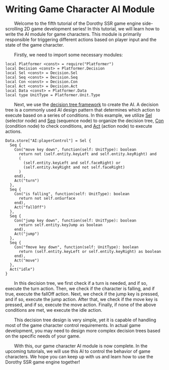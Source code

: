 
# Writing Game Character AI Module

&emsp;&emsp;Welcome to the fifth tutorial of the Dorothy SSR game engine side-scrolling 2D game development series! In this tutorial, we will learn how to write the AI module for game characters. This module is primarily responsible for triggering different actions based on player input and the state of the game character.

&emsp;&emsp;Firstly, we need to import some necessary modules:

```tl title=Script/AI.tl
local Platformer <const> = require("Platformer")
local Decision <const> = Platformer.Decision
local Sel <const> = Decision.Sel
local Seq <const> = Decision.Seq
local Con <const> = Decision.Con
local Act <const> = Decision.Act
local Data <const> = Platformer.Data
local type UnitType = Platformer.Unit.Type
```

&emsp;&emsp;Next, we use the [decision tree framework](../../api/Class/Platformer/Decision) to create the AI. A decision tree is a commonly used AI design pattern that determines which action to execute based on a series of conditions. In this example, we utilize [Sel](../../api/Class/Platformer/Decision#sel) (selector node) and [Seq](../../api/Class/Platformer/Decision#seq) (sequence node) to organize the decision tree, [Con](../../api/Class/Platformer/Decision#con) (condition node) to check conditions, and [Act](../../api/Class/Platformer/Decision#act) (action node) to execute actions.

```tl title=Script/AI.tl
Data.store["AI:playerControl"] = Sel {
  Seq {
    Con("move key down", function(self: UnitType): boolean
      return not (self.entity.keyLeft and self.entity.keyRight) and
      (
        (self.entity.keyLeft and self.faceRight) or
        (self.entity.keyRight and not self.faceRight)
      )
    end),
    Act("turn")
  },
  Seq {
    Con("is falling", function(self: UnitType): boolean
      return not self.onSurface
    end),
    Act("fallOff")
  },
  Seq {
    Con("jump key down", function(self: UnitType): boolean
      return self.entity.keyJump as boolean
    end),
    Act("jump")
  },
  Seq {
    Con("fmove key down", function(self: UnitType): boolean
      return (self.entity.keyLeft or self.entity.keyRight) as boolean
    end),
    Act("move")
  },
  Act("idle")
}
```

&emsp;&emsp;In this decision tree, we first check if a turn is needed, and if so, execute the turn action. Then, we check if the character is falling, and if true, execute the fallOff action. Next, we check if the jump key is pressed, and if so, execute the jump action. After that, we check if the move key is pressed, and if so, execute the move action. Finally, if none of the above conditions are met, we execute the idle action.

&emsp;&emsp;This decision tree design is very simple, yet it is capable of handling most of the game character control requirements. In actual game development, you may need to design more complex decision trees based on the specific needs of your game.

&emsp;&emsp;With this, our game character AI module is now complete. In the upcoming tutorials, we will use this AI to control the behavior of game characters. We hope you can keep up with us and learn how to use the Dorothy SSR game engine together!